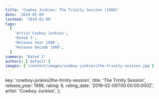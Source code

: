 ```yaml
---
title: 'Cowboy Junkies: The Trinity Session (1988)'
date: '2019-02-09'
lastmod: '2019-02-09'
tags:
  [
    'Artist Cowboy Junkies',
    'Rated 3',
    'Release Year 1988',
    'Release Decade 1980',
  ]
summary: 'Rated 3'
authors: ['default']
images: ['/content/images/cowboy-junkies|the-trinity-session.jpg']
---
```


  key: 'cowboy-junkies|the-trinity-session',
  title: 'The Trinity Session',
  release_year: 1988,
  rating: 6,
  rating_date: '2019-02-09T00:00:00.000Z',
  artist: 'Cowboy Junkies',
};

<MusicRating data={data} />
